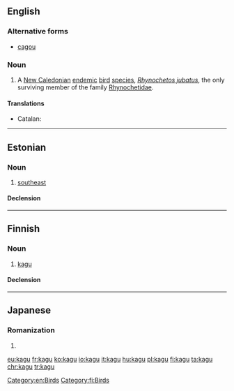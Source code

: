{{also|kägu}}
==English==
{{rfi}}
{{wikipedia}}
{{wikispecies|Rhynochetos jubatus}}
===Alternative forms===
* [[cagou]]

===Noun===
{{en-noun}}

# A [[New Caledonia]]n [[endemic]] [[bird]] [[species]], ''[[Rhynochetos jubatus]]'', the only surviving member of the family [[Rhynochetidae]].

====Translations====
{{trans-top|''Rhynochetos jubatus''}}
* Catalan: {{t-|ca|kagú|m}}
{{trans-mid}}
{{trans-bottom}}

[[Category:en:Birds]]

----

==Estonian==

===Noun===
{{et-noun}}

# [[southeast]]

====Declension====
{{rfinfl|et|noun}}

----

==Finnish==

===Noun===
{{fi-noun}}

# [[kagu]] {{gloss|''Rhynochetos jubatus''}}

====Declension====
{{fi-decl-valo|kag|||u}}

[[Category:fi:Birds]]

----

==Japanese==

===Romanization===
{{ja-romaji}}

# {{ja-romanization of|かぐ}}

[[eu:kagu]]
[[fr:kagu]]
[[ko:kagu]]
[[io:kagu]]
[[it:kagu]]
[[hu:kagu]]
[[pl:kagu]]
[[fi:kagu]]
[[ta:kagu]]
[[chr:kagu]]
[[tr:kagu]]